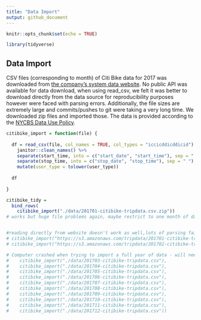 ```yaml
---
title: "Data Import"
output: github_document
---
```


```r
knitr::opts_chunk$set(echo = TRUE)

library(tidyverse)
```

## Data Import

CSV files (corresponding to month) of Citi Bike data for 2017 was downloaded from [the company's system data website](https://s3.amazonaws.com/tripdata/index.html). No public API was available for data download, when using read_csv, we felt it was better to download directly from the data source for reproducibility purposes however were faced with parsing errors. Additionally, the file sizes are extremely large and commits/pushes to git were taking a very long time. We downloaded zip files and imported those. The data is provided according to the [NYCBS Data Use Policy](https://www.citibikenyc.com/data-sharing-policy). 

```r

citibike_import = function(file) {
  
  df = read_csv(file, col_names = TRUE, col_types = "iccicddicddicid") %>%
    janitor::clean_names() %>% 
    separate(start_time, into = c("start_date", "start_time"), sep = " ") %>% 
    separate(stop_time, into = c("stop_date", "stop_time"), sep = " ") %>% 
    mutate(user_type = tolower(user_type))
    
  df
  
}

citibike_tidy = 
  bind_rows(
    citibike_import("./data/201701-citibike-tripdata.csv.zip"))
# works but huge file problems again, maybe restrict to one month of data  citibike_import("./data/201702-citibike-tripdata.csv.zip"))


#reading directly from website doesn't work as well,lots of parsing failures 
# citibike_import("https://s3.amazonaws.com/tripdata/201701-citibike-tripdata.csv.zip"),
# citibike_import("https://s3.amazonaws.com/tripdata/201702-citibike-tripdata.csv.zip"))

# Computer crashed when trying to import a full year of data - will need to decide which to do, also removed from data folder
#    citibike_import("./data/201703-citibike-tripdata.csv"),
#    citibike_import("./data/201704-citibike-tripdata.csv"),
#    citibike_import("./data/201705-citibike-tripdata.csv"),
#    citibike_import("./data/201706-citibike-tripdata.csv"),
#    citibike_import("./data/201707-citibike-tripdata.csv"),
#    citibike_import("./data/201708-citibike-tripdata.csv"),
#    citibike_import("./data/201709-citibike-tripdata.csv"),
#    citibike_import("./data/201710-citibike-tripdata.csv"),
#    citibike_import("./data/201711-citibike-tripdata.csv"),
#    citibike_import("./data/201712-citibike-tripdata.csv")) 

```

